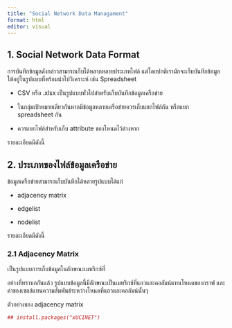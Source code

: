 ```yaml
---
title: "Social Network Data Managament"
format: html
editor: visual
---
```


## 1. Social Network Data Format

การบันทึกข้อมูลดังกล่าวสามารถเก็บได้หลากหลายประเภทไฟล์ แต่โดยปกติเรามักจะเก็บบันทึกข้อมูลให้อยู่ในรูปแบบที่พร้อมนำไปวิเคราะห์ เช่น Spreadsheet

-   CSV หรือ .xlsx เป็นรูปแบบทั่วไปสำหรับเก็บบันทึกข้อมูลเครือข่าย

-   ในกลุ่มเป้าหมายเดียวกันหากมีข้อมูลหลายเครือข่ายควรเก็บแยกไฟล์กัน หรือแยก spreadsheet กัน

-   ควรแยกไฟล์สำหรับเก็บ attribute ของโหนดไว้ต่างหาก

รายละเอียดมีดังนี้

## 2. ประเภทของไฟล์ข้อมูลเครือข่าย

ข้อมูลเครือข่ายสามารถเก็บบันทึกได้หลายรูปแบบได้แก่

-   adjacency matrix

-   edgelist

-   nodelist

รายละเอียดมีดังนี้

### 2.1 Adjacency Matrix

เป็นรูปแบบการเก็บข้อมูลในลักษณะเมทริกซ์ที่ 


อย่างที่ทราบกกันแล้ว รูปแบบข้อมูลนี้มีลักษณะเป็นเมทริกซ์ที่แถวและคอลัมน์แทนโหนดของกราฟ และค่าของเซลล์แทนความสัมพันธ์ระหว่างโหนดที่แถวและคอลัมน์นั้นๆ

ตัวอย่างของ adjacency matrix

```r
## install.packages("xUCINET")

```
